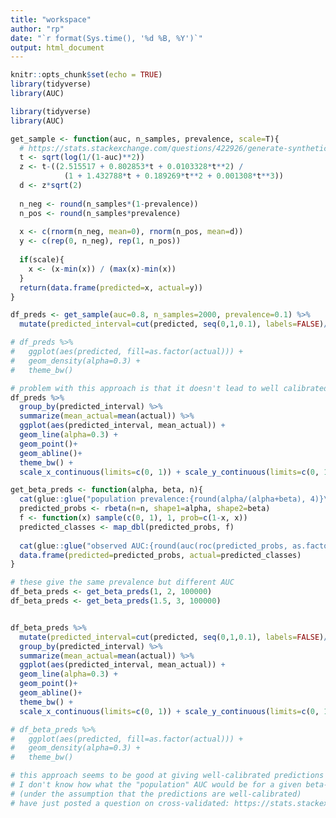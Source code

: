 ```yaml
---
title: "workspace"
author: "rp"
date: "`r format(Sys.time(), '%d %B, %Y')`"
output: html_document
---
```


```r
knitr::opts_chunk$set(echo = TRUE)
library(tidyverse)
library(AUC)
```

```r

library(tidyverse)
library(AUC)

get_sample <- function(auc, n_samples, prevalence, scale=T){
  # https://stats.stackexchange.com/questions/422926/generate-synthetic-data-given-auc
  t <- sqrt(log(1/(1-auc)**2))
  z <- t-((2.515517 + 0.802853*t + 0.0103328*t**2) / 
            (1 + 1.432788*t + 0.189269*t**2 + 0.001308*t**3))
  d <- z*sqrt(2)
  
  n_neg <- round(n_samples*(1-prevalence))
  n_pos <- round(n_samples*prevalence)
  
  x <- c(rnorm(n_neg, mean=0), rnorm(n_pos, mean=d))
  y <- c(rep(0, n_neg), rep(1, n_pos))
  
  if(scale){
    x <- (x-min(x)) / (max(x)-min(x))
  }
  return(data.frame(predicted=x, actual=y))
}

df_preds <- get_sample(auc=0.8, n_samples=2000, prevalence=0.1) %>%
  mutate(predicted_interval=cut(predicted, seq(0,1,0.1), labels=FALSE)/10-0.05)

# df_preds %>%
#   ggplot(aes(predicted, fill=as.factor(actual))) +
#   geom_density(alpha=0.3) +
#   theme_bw()

# problem with this approach is that it doesn't lead to well calibrated predictions
df_preds %>%
  group_by(predicted_interval) %>%
  summarize(mean_actual=mean(actual)) %>%
  ggplot(aes(predicted_interval, mean_actual)) +
  geom_line(alpha=0.3) +
  geom_point()+
  geom_abline()+
  theme_bw() +
  scale_x_continuous(limits=c(0, 1)) + scale_y_continuous(limits=c(0, 1))


```


```r

get_beta_preds <- function(alpha, beta, n){
  cat(glue::glue("population prevalence:{round(alpha/(alpha+beta), 4)}\n\n"))
  predicted_probs <- rbeta(n=n, shape1=alpha, shape2=beta)
  f <- function(x) sample(c(0, 1), 1, prob=c(1-x, x))
  predicted_classes <- map_dbl(predicted_probs, f)
  
  cat(glue::glue("observed AUC:{round(auc(roc(predicted_probs, as.factor(predicted_classes))), 4)}"))
  data.frame(predicted=predicted_probs, actual=predicted_classes)
}

# these give the same prevalence but different AUC
df_beta_preds <- get_beta_preds(1, 2, 100000)
df_beta_preds <- get_beta_preds(1.5, 3, 100000)


df_beta_preds %>%
  mutate(predicted_interval=cut(predicted, seq(0,1,0.1), labels=FALSE)/10-0.05)%>%
  group_by(predicted_interval) %>%
  summarize(mean_actual=mean(actual)) %>%
  ggplot(aes(predicted_interval, mean_actual)) +
  geom_line(alpha=0.3) +
  geom_point()+
  geom_abline()+
  theme_bw() +
  scale_x_continuous(limits=c(0, 1)) + scale_y_continuous(limits=c(0, 1))

# df_beta_preds %>%
#   ggplot(aes(predicted, fill=as.factor(actual))) +
#   geom_density(alpha=0.3) +
#   theme_bw()

# this approach seems to be good at giving well-calibrated predictions but
# I don't know how what the "population" AUC would be for a given beta-distribution
# (under the assumption that the predictions are well-calibrated)
# have just posted a question on cross-validated: https://stats.stackexchange.com/questions/562000/how-to-simulate-a-calibrated-prediction-model-given-prevalence-and-auc

```

```r




















```

